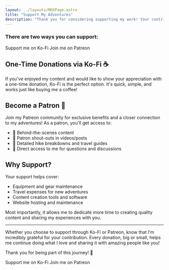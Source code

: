 ```yaml
---
layout: ../layouts/MDXPage.astro
title: "Support My Adventures"
description: "Thank you for considering supporting my work! Your contribution helps me continue creating content and sharing my adventures with the community."
---
```



### There are two ways you can support:

<LinkButton size="lg" href="https://ko-fi.com/V7V8AM70Z" target="_blank" rel="noopener noreferrer">
    Support me on Ko-Fi
</LinkButton>

<LinkButton size="lg" href="https://www.patreon.com/c/NicholasEager" target="_blank" rel="noopener noreferrer">
    Join me on Patreon
</LinkButton>

## One-Time Donations via Ko-Fi ☕

If you've enjoyed my content and would like to show your appreciation with a one-time donation, Ko-Fi is the perfect option. It's quick, simple, and works just like buying me a coffee!

## Become a Patron 🌟

Join my Patreon community for exclusive benefits and a closer connection to my adventures! As a patron, you'll get access to:

- 🎥 Behind-the-scenes content
- 👋 Patron shout-outs in videos/posts
- 📝 Detailed hike breakdowns and travel guides
- 💬 Direct access to me for questions and discussions

## Why Support?

Your support helps cover:
- Equipment and gear maintenance
- Travel expenses for new adventures
- Content creation tools and software
- Website hosting and maintenance

Most importantly, it allows me to dedicate more time to creating quality content and sharing my experiences with you.

---

Whether you choose to support through Ko-Fi or Patreon, know that I'm incredibly grateful for your contribution. Every donation, big or small, helps me continue doing what I love and sharing it with amazing people like you! 

Thank you for being part of this journey! 🙏

<LinkButton size="lg" href="https://ko-fi.com/V7V8AM70Z" target="_blank" rel="noopener noreferrer">
    Support me on Ko-Fi
</LinkButton>

<LinkButton size="lg" href="https://www.patreon.com/c/NicholasEager" target="_blank" rel="noopener noreferrer">
    Join me on Patreon
</LinkButton>